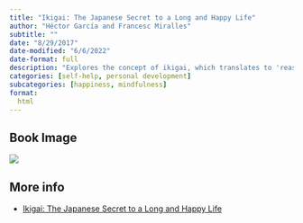 ```yaml
---
title: "Ikigai: The Japanese Secret to a Long and Happy Life"
author: "Héctor García and Francesc Miralles"
subtitle: ""
date: "8/29/2017"
date-modified: "6/6/2022"
date-format: full
description: "Explores the concept of ikigai, which translates to 'reason for being' in Japanese, and offers insights on how to find purpose, joy, and fulfillment in life."
categories: [self-help, personal development]
subcategories: [happiness, mindfulness]
format:
  html
---
```


## Book Image

![](/books/ikigai.jpeg)

## More info

- [Ikigai: The Japanese Secret to a Long and Happy Life](https://www.example.com/book/ikigai){.external}

